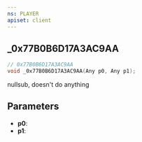 ```yaml
---
ns: PLAYER
apiset: client
---
```

## _0x77B0B6D17A3AC9AA

```c
// 0x77B0B6D17A3AC9AA
void _0x77B0B6D17A3AC9AA(Any p0, Any p1);
```

nullsub, doesn't do anything

## Parameters
* **p0**:
* **p1**: